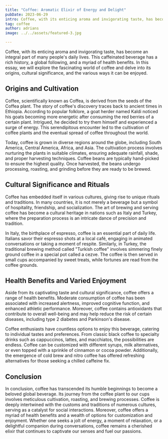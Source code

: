 ```yaml
---
title: "Coffee: Aromatic Elixir of Energy and Delight"
pubDate: 2023-06-29
intro: Coffee, with its enticing aroma and invigorating taste, has become an integral part of many people's daily lives.
tag: coffee
author: adrians
image: ../../assets/featured-3.jpg

---
```

Coffee, with its enticing aroma and invigorating taste, has become an integral part of many people's daily lives. This caffeinated beverage has a rich history, a global following, and a myriad of health benefits. In this essay, we will explore the fascinating world of coffee and delve into its origins, cultural significance, and the various ways it can be enjoyed.

## Origins and Cultivation

Coffee, scientifically known as Coffea, is derived from the seeds of the Coffea plant. The story of coffee's discovery traces back to ancient times in Ethiopia. According to popular folklore, a goat herder named Kaldi noticed his goats becoming more energetic after consuming the red berries of a certain plant. Intrigued, he decided to try them himself and experienced a surge of energy. This serendipitous encounter led to the cultivation of coffee plants and the eventual spread of coffee throughout the world.

Today, coffee is grown in diverse regions around the globe, including South America, Central America, Africa, and Asia. The cultivation process involves nurturing the plants in suitable climates, ensuring adequate rainfall, shade, and proper harvesting techniques. Coffee beans are typically hand-picked to ensure the highest quality. Once harvested, the beans undergo processing, roasting, and grinding before they are ready to be brewed.

## Cultural Significance and Rituals

Coffee has embedded itself in various cultures, giving rise to unique rituals and traditions. In many countries, it is not merely a beverage but a symbol of hospitality, friendship, and socialization. The art of brewing and serving coffee has become a cultural heritage in nations such as Italy and Turkey, where the preparation process is an intricate dance of precision and tradition.

In Italy, the birthplace of espresso, coffee is an essential part of daily life. Italians savor their espresso shots at a local café, engaging in animated conversations or taking a moment of respite. Similarly, in Turkey, the traditional brewing method called "Turkish coffee" involves simmering finely ground coffee in a special pot called a cezve. The coffee is then served in small cups accompanied by sweet treats, while fortunes are read from the coffee grounds.

## Health Benefits and Varied Enjoyment

Aside from its captivating taste and cultural significance, coffee offers a range of health benefits. Moderate consumption of coffee has been associated with increased alertness, improved cognitive function, and enhanced athletic performance. Moreover, coffee contains antioxidants that contribute to overall well-being and may help reduce the risk of certain diseases, including type 2 diabetes and Parkinson's disease.

Coffee enthusiasts have countless options to enjoy this beverage, catering to individual tastes and preferences. From classic black coffee to specialty drinks such as cappuccinos, lattes, and macchiatos, the possibilities are endless. Coffee can be customized with different syrups, milk alternatives, or even topped with a sprinkle of cinnamon or cocoa powder. Additionally, the emergence of cold brew and nitro coffee has offered refreshing alternatives for those seeking a chilled caffeine fix.

## Conclusion

In conclusion, coffee has transcended its humble beginnings to become a beloved global beverage. Its journey from the coffee plant to our cups involves meticulous cultivation, roasting, and brewing processes. Coffee is deeply intertwined with the customs and traditions of numerous cultures, serving as a catalyst for social interactions. Moreover, coffee offers a myriad of health benefits and a wealth of options for customization and enjoyment. Whether one seeks a jolt of energy, a moment of relaxation, or a delightful companion during conversations, coffee remains a cherished elixir that continues to captivate our senses and fuel our passions.